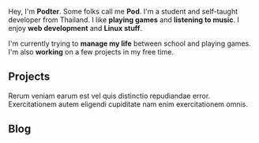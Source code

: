 
<Lanyard />

Hey, I'm **Podter**. Some folks call me **Pod**. I'm a student and self-taught
developer from Thailand. I like **playing games** and **listening to music**. I enjoy
**web development** and **Linux stuff**.

I'm currently trying to **manage my life** between school and playing games.
I'm also **working** on a few projects in my free time.

## Projects

Rerum veniam earum est vel quis distinctio repudiandae error.
Exercitationem autem eligendi cupiditate nam enim exercitationem omnis.

## Blog

<Posts />
